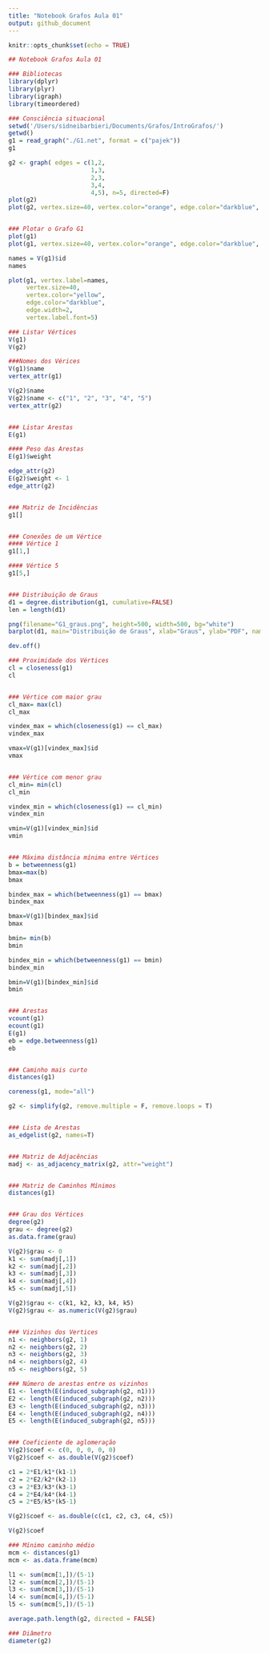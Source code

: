 ```yaml
---
title: "Notebook Grafos Aula 01"
output: github_document
---
```


```r
knitr::opts_chunk$set(echo = TRUE)

## Notebook Grafos Aula 01

### Bibliotecas
library(dplyr)
library(plyr)
library(igraph)
library(timeordered)

### Consciência situacional
setwd('/Users/sidneibarbieri/Documents/Grafos/IntroGrafos/')
getwd()
g1 = read_graph("./G1.net", format = c("pajek"))
g1

g2 <- graph( edges = c(1,2, 
                       1,3, 
                       2,3, 
                       3,4, 
                       4,5), n=5, directed=F)
plot(g2)
plot(g2, vertex.size=40, vertex.color="orange", edge.color="darkblue", edge.width=2, vertex.label.font=5)


### Plotar o Grafo G1
plot(g1)
plot(g1, vertex.size=40, vertex.color="orange", edge.color="darkblue", edge.width=2, vertex.label.font=5)

names = V(g1)$id
names

plot(g1, vertex.label=names, 
     vertex.size=40, 
     vertex.color="yellow", 
     edge.color="darkblue", 
     edge.width=2, 
     vertex.label.font=5)

### Listar Vértices
V(g1)
V(g2)

###Nomes dos Vérices
V(g1)$name
vertex_attr(g1)

V(g2)$name
V(g2)$name <- c("1", "2", "3", "4", "5")
vertex_attr(g2)


### Listar Arestas
E(g1)

#### Peso das Arestas
E(g1)$weight

edge_attr(g2)
E(g2)$weight <- 1
edge_attr(g2)


### Matriz de Incidências
g1[]


### Conexões de um Vértice
#### Vértice 1
g1[1,]

#### Vértice 5
g1[5,]


### Distribuição de Graus
d1 = degree.distribution(g1, cumulative=FALSE)
len = length(d1)

png(filename="G1_graus.png", height=500, width=500, bg="white")
barplot(d1, main="Distribuição de Graus", xlab="Graus", ylab="PDF", names.arg=c(0:(len-1)))

dev.off()

### Proximidade dos Vértices
cl = closeness(g1)
cl


### Vértice com maior grau
cl_max= max(cl)
cl_max

vindex_max = which(closeness(g1) == cl_max)
vindex_max

vmax=V(g1)[vindex_max]$id
vmax


### Vértice com menor grau
cl_min= min(cl)
cl_min

vindex_min = which(closeness(g1) == cl_min)
vindex_min

vmin=V(g1)[vindex_min]$id
vmin


### Máxima distância mínima entre Vértices
b = betweenness(g1)
bmax=max(b)
bmax

bindex_max = which(betweenness(g1) == bmax)
bindex_max

bmax=V(g1)[bindex_max]$id
bmax

bmin= min(b)
bmin

bindex_min = which(betweenness(g1) == bmin)
bindex_min

bmin=V(g1)[bindex_min]$id
bmin


### Arestas
vcount(g1)
ecount(g1)
E(g1)
eb = edge.betweenness(g1)
eb


### Caminho mais curto
distances(g1)

coreness(g1, mode="all")

g2 <- simplify(g2, remove.multiple = F, remove.loops = T)


### Lista de Arestas
as_edgelist(g2, names=T)


### Matriz de Adjacências 
madj <- as_adjacency_matrix(g2, attr="weight")


### Matriz de Caminhos Mínimos
distances(g1)


### Grau dos Vértices
degree(g2)
grau <- degree(g2)
as.data.frame(grau)

V(g2)$grau <- 0
k1 <- sum(madj[,1])
k2 <- sum(madj[,2])
k3 <- sum(madj[,3])
k4 <- sum(madj[,4])
k5 <- sum(madj[,5])

V(g2)$grau <- c(k1, k2, k3, k4, k5)
V(g2)$grau <- as.numeric(V(g2)$grau)


### Vizinhos dos Vertices
n1 <- neighbors(g2, 1)
n2 <- neighbors(g2, 2)
n3 <- neighbors(g2, 3)
n4 <- neighbors(g2, 4)
n5 <- neighbors(g2, 5)

### Número de arestas entre os vizinhos
E1 <- length(E(induced_subgraph(g2, n1)))
E2 <- length(E(induced_subgraph(g2, n2)))
E3 <- length(E(induced_subgraph(g2, n3)))
E4 <- length(E(induced_subgraph(g2, n4)))
E5 <- length(E(induced_subgraph(g2, n5)))


### Coeficiente de aglomeração
V(g2)$coef <- c(0, 0, 0, 0, 0)
V(g2)$coef <- as.double(V(g2)$coef)

c1 = 2*E1/k1*(k1-1)
c2 = 2*E2/k2*(k2-1)
c3 = 2*E3/k3*(k3-1)
c4 = 2*E4/k4*(k4-1)
c5 = 2*E5/k5*(k5-1)

V(g2)$coef <- as.double(c(c1, c2, c3, c4, c5))

V(g2)$coef

### Mínimo caminho médio
mcm <- distances(g1)
mcm <- as.data.frame(mcm)

l1 <- sum(mcm[1,])/(5-1)
l2 <- sum(mcm[2,])/(5-1)
l3 <- sum(mcm[3,])/(5-1)
l4 <- sum(mcm[4,])/(5-1)
l5 <- sum(mcm[5,])/(5-1)

average.path.length(g2, directed = FALSE)

### Diâmetro
diameter(g2)


```

